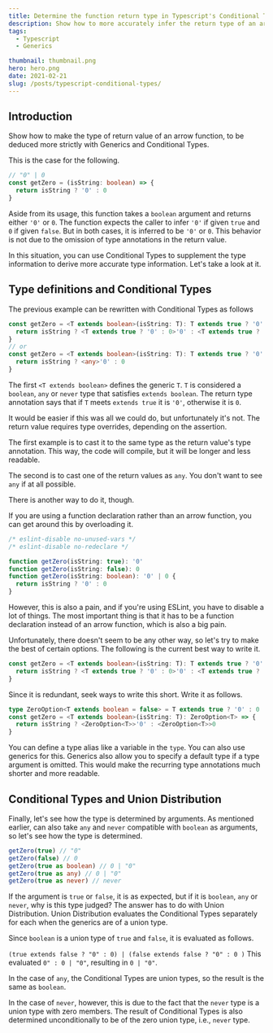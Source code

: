 ```yaml
---
title: Determine the function return type in Typescript's Conditional Types
description: Show how to more accurately infer the return type of an arrow function in Typescript. Explains Generics, Conditional Types and Union Distribution.
tags:
  - Typescript
  - Generics

thumbnail: thumbnail.png
hero: hero.png
date: 2021-02-21
slug: /posts/typescript-conditional-types/
---
```


## Introduction

Show how to make the type of return value of an arrow function,
to be deduced more strictly with Generics and Conditional Types.

This is the case for the following.

```ts
// "0" | 0
const getZero = (isString: boolean) => {
  return isString ? '0' : 0
}
```

Aside from its usage, this function takes a `boolean` argument and returns either `'0'` or `0`.
The function expects the caller to infer `'0'` if given `true` and `0` if given `false`.
But in both cases, it is inferred to be `'0'` or `0`.
This behavior is not due to the omission of type annotations in the return value.

In this situation, you can use Conditional Types to supplement the type information to derive more accurate type information.
Let's take a look at it.

## Type definitions and Conditional Types

The previous example can be rewritten with Conditional Types as follows

```ts
const getZero = <T extends boolean>(isString: T): T extends true ? '0' : 0 => {
  return isString ? <T extends true ? '0' : 0>'0' : <T extends true ? '0' : 0>0
}
// or
const getZero = <T extends boolean>(isString: T): T extends true ? '0' : 0 => {
  return isString ? <any>'0' : 0
}
```

The first `<T extends boolean>` defines the generic `T`.
`T` is considered a `boolean`, `any` or `never` type that satisfies `extends boolean`.
The return type annotation says that if `T` meets `extends true` it is `'0'`, otherwise it is `0`.

It would be easier if this was all we could do, but unfortunately it's not.
The return value requires type overrides, depending on the assertion.

The first example is to cast it to the same type as the return value's type annotation.
This way, the code will compile, but it will be longer and less readable.

The second is to cast one of the return values as `any`. You don't want to see `any` if at all possible.

There is another way to do it, though.

If you are using a function declaration rather than an arrow function, you can get around this by overloading it.

```ts
/* eslint-disable no-unused-vars */
/* eslint-disable no-redeclare */

function getZero(isString: true): '0'
function getZero(isString: false): 0
function getZero(isString: boolean): '0' | 0 {
  return isString ? '0' : 0
}
```

However, this is also a pain, and if you're using ESLint, you have to disable a lot of things.
The most important thing is that it has to be a function declaration instead of an arrow function, which is also a big pain.

Unfortunately, there doesn't seem to be any other way, so let's try to make the best of certain options.
The following is the current best way to write it.

```ts
const getZero = <T extends boolean>(isString: T): T extends true ? '0' : 0 => {
  return isString ? <T extends true ? '0' : 0>'0' : <T extends true ? '0' : 0>0
}
```

Since it is redundant, seek ways to write this short.
Write it as follows.

```ts
type ZeroOption<T extends boolean = false> = T extends true ? '0' : 0
const getZero = <T extends boolean>(isString: T): ZeroOption<T> => {
  return isString ? <ZeroOption<T>>'0' : <ZeroOption<T>>0
}
```

You can define a type alias like a variable in the `type`. You can also use generics for this.
Generics also allow you to specify a default type if a type argument is omitted.
This would make the recurring type annotations much shorter and more readable.

## Conditional Types and Union Distribution

Finally, let's see how the type is determined by arguments.
As mentioned earlier, can also take `any` and `never` compatible with `boolean` as arguments,
so let's see how the type is determined.

```ts
getZero(true) // "0"
getZero(false) // 0
getZero(true as boolean) // 0 | "0"
getZero(true as any) // 0 | "0"
getZero(true as never) // never
```

If the argument is `true` or `false`, it is as expected, but if it is `boolean`, `any` or `never`, why is this type judged?
The answer has to do with Union Distribution.
Union Distribution evaluates the Conditional Types separately for each when the generics are of a union type.

Since `boolean` is a union type of `true` and `false`, it is evaluated as follows.

`(true extends false ? "0" : 0) | (false extends false ? "0" : 0 )`
This evaluated `0" : 0 | "0"`, resulting in `0 | "0"`.

In the case of `any`, the Conditional Types are union types, so the result is the same as `boolean`.

In the case of `never`, however, this is due to the fact that the `never` type is a union type with zero members.
The result of Conditional Types is also determined unconditionally to be of the zero union type, i.e., `never` type.
